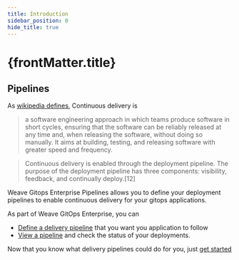 ```yaml
---
title: Introduction
sidebar_position: 0
hide_title: true
---
```



<h1>
  {frontMatter.title} <TierLabel tiers="Enterprise" />
</h1>

## Pipelines

As [wikipedia defines](https://en.wikipedia.org/wiki/Continuous_delivery), Continuous delivery is

>a software engineering approach in which teams produce software in short cycles,
>ensuring that the software can be reliably released at any time and, when releasing the software, without doing so manually.
>It aims at building, testing, and releasing software with greater speed and frequency.

>Continuous delivery is enabled through the deployment pipeline.
>The purpose of the deployment pipeline has three components: visibility, feedback, and continually deploy.[12]

Weave Gitops Enterprise Pipelines allows you to define your deployment pipelines to enable continuous delivery for
your gitops applications.

As part of Weave GitOps Enterprise, you can

- [Define a delivery pipeline](../getting-started/#define-a-pipeline) that you want you application to follow
- [View a pipeline](../getting-started/#view-pipeline-list) and check the status of your deployments.

Now that you know what delivery pipelines could do for you, just [get started](../getting-started)
